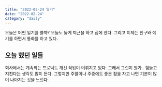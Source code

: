 ```yaml
---
title: "2022-02-24 일기"
date: "2022-02-24"
category: "daily"
---
```


오늘은 어떤 일기를 쓸까? 오늘도 늦게 퇴근을 하고 집에 왔다. 그리고 이제는 친구와 얘기를 하면서 통화를 하고 있다.

## 오늘 했던 일들

회사에서는 계속되는 프로덕트 개선 작업이 이뤄지고 있다. 그래서 그런지 뭔가.. 힘들고 지친다는 생각도 많이 든다. 그렇지만 주말이나 주중에도 좋은 잠을 자고 나면
기분이 많이 나아지는 것을 느낀다.
